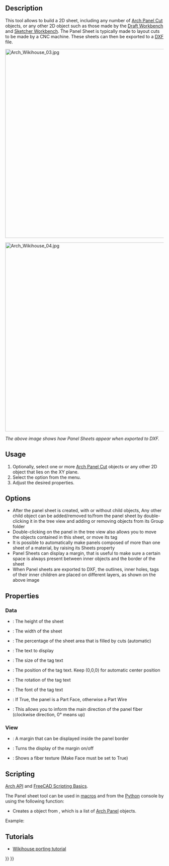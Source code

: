 <languages/>
<translate>

<!--T:17-->
{{Docnav
|[[Arch_Panel_Cut|Panel Cut]]
|[[Arch_Nest|Nest]]
|[[BIM_Workbench|BIM]]
|IconL=Arch_Panel_Cut.svg
|IconR=Arch_Nest.svg
|IconC=Workbench_BIM.svg 
}}

<!--T:26-->
{{VeryImportantMessage|THIS COMMAND IS PART OF THE INTEGRATED [[BIM_Workbench|BIM WORKBENCH]] IN V1.0<br>
This page has been updated for that version.}}

<!--T:1-->
{{GuiCommand
|Name=Arch Panel Sheet
|MenuLocation=Utils → Panel tools → Panel Sheet
|Workbenches=[[BIM_Workbench|BIM]]
|Version=0.17
|SeeAlso=[[Arch_Panel|Arch Panel]], [[Arch_Panel_Cut|Arch Panel Cut]], [[Arch_Nest|Arch Nest]]
}}

==Description== <!--T:2-->

<!--T:3-->
This tool allows to build a 2D sheet, including any number of [[Arch_Panel_Cut|Arch Panel Cut]] objects, or any other 2D object such as those made by the [[Draft_Workbench|Draft Workbench]] and [[Sketcher_Workbench|Sketcher Workbench]]. The Panel Sheet is typically made to layout cuts to be made by a CNC machine. These sheets can then be exported to a [[Draft_DXF|DXF]] file.

</translate>
[[Image:Arch Wikihouse 03.jpg|600px]] 
<translate>

</translate>
[[Image:Arch Wikihouse 04.jpg|600px]] 
<translate>

<!--T:4-->
''The above image shows how Panel Sheets appear when exported to DXF.''

==Usage== <!--T:5-->

<!--T:6-->
# Optionally, select one or more [[Arch_Panel_Cut|Arch Panel Cut]] objects or any other 2D object that lies on the XY plane.
# Select the {{MenuCommand|Utils → Panel tools → [[Image:Arch_Panel_Sheet.svg|16px]] Panel Sheet}} option from the menu.
# Adjust the desired properties.

==Options== <!--T:7-->

<!--T:8-->
* After the panel sheet is created, with or without child objects, Any other child object can be added/removed to/from the panel sheet by double-clicking it in the tree view and adding or removing objects from its Group folder
* Double-clicking on the panel in the tree view also allows you to move the objects contained in this sheet, or move its tag
* It is possible to automatically make panels composed of more than one sheet of a material, by raising its Sheets property
* Panel Sheets can display a margin, that is useful to make sure a certain space is always present between inner objects and the border of the sheet
* When Panel sheets are exported to DXF, the outlines, inner holes, tags of their inner children are placed on different layers, as shown on the above image

==Properties== <!--T:9-->

===Data=== <!--T:23-->

<!--T:10-->
* {{PropertyData|Height}}: The height of the sheet
* {{PropertyData|Width}}: The width of the sheet
* {{PropertyData|Fill Ratio}}: The percentage of the sheet area that is filled by cuts (automatic)
* {{PropertyData|Tag Text}}: The text to display
* {{PropertyData|Tag Size}}: The size of the tag text
* {{PropertyData|Tag Position}}: The position of the tag text. Keep (0,0,0) for automatic center position
* {{PropertyData|Tag Rotation}}: The rotation of the tag text
* {{PropertyData|Font File}}: The font of the tag text
* {{PropertyData|Make Face}}: If True, the panel is a Part Face, otherwise a Part Wire
* {{PropertyData|Grain Direction}}: This allows you to inform the main direction of the panel fiber (clockwise direction, 0° means up)

===View=== <!--T:24-->

<!--T:18-->
* {{PropertyView|Margin}}: A margin that can be displayed inside the panel border
* {{PropertyView|Show Margin}}: Turns the display of the margin on/off
* {{PropertyView|Show Grain}}: Shows a fiber texture (Make Face must be set to True)

==Scripting== <!--T:25-->

<!--T:11-->
{{Emphasis|See also:}} [[Arch_API|Arch API]] and [[FreeCAD_Scripting_Basics|FreeCAD Scripting Basics]].

<!--T:12-->
The Panel sheet tool can be used in [[Macros|macros]] and from the [[Python|Python]] console by using the following function:

</translate>
{{Code|code=
Sheet = makePanelSheet(panels=[], name="PanelSheet")
}}
<translate>

<!--T:19-->
* Creates a {{incode|Sheet}} object from {{incode|panels}}, which is a list of [[Arch Panel|Arch Panel]] objects.

<!--T:13-->
Example:

</translate>
{{Code|code=
import FreeCAD, Draft, Arch

Rect = Draft.makeRectangle(500, 200)
Polygon = Draft.makePolygon(5, 750)

p1 = FreeCAD.Vector(1000, 0, 0)
p2 = FreeCAD.Vector(2000, 400, 0)
p3 = FreeCAD.Vector(1250, 800, 0)
Wire = Draft.makeWire([p1, p2, p3], closed=True)

Panel1 = Arch.makePanel(Rect, thickness=36)
Panel2 = Arch.makePanel(Polygon, thickness=36)
Panel3 = Arch.makePanel(Wire, thickness=36)
FreeCAD.ActiveDocument.recompute()

Cut1 = Arch.makePanelCut(Panel1)
Cut2 = Arch.makePanelCut(Panel2)
Cut3 = Arch.makePanelCut(Panel3)
Cut1.ViewObject.LineWidth = 3
Cut2.ViewObject.LineWidth = 3
Cut3.ViewObject.LineWidth = 3
FreeCAD.ActiveDocument.recompute()

Sheet = Arch.makePanelSheet([Cut1, Cut2, Cut3])
}}
<translate>

== Tutorials == <!--T:14-->

<!--T:15-->
* [[Wikihouse_porting_tutorial|Wikihouse porting tutorial]]


<!--T:16-->
{{Docnav
|[[Arch_Panel_Cut|Panel Cut]]
|[[Arch_Nest|Nest]]
|[[BIM_Workbench|BIM]]
|IconL=Arch_Panel_Cut.svg
|IconR=Arch_Nest.svg
|IconC=Workbench_BIM.svg 
}}

</translate>
{{BIM_Tools_navi{{#translation:}}}}
{{Userdocnavi{{#translation:}}}}